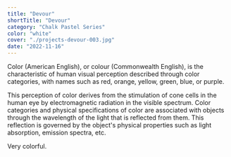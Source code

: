 ```yaml
---
title: "Devour"
shortTitle: "Devour"
category: "Chalk Pastel Series"
color: "white"
cover: "./projects-devour-003.jpg"
date: "2022-11-16"
---
```


Color (American English), or colour (Commonwealth English), is the characteristic of human visual perception described through color categories, with names such as red, orange, yellow, green, blue, or purple.

This perception of color derives from the stimulation of cone cells in the human eye by electromagnetic radiation in the visible spectrum. Color categories and physical specifications of color are associated with objects through the wavelength of the light that is reflected from them. This reflection is governed by the object's physical properties such as light absorption, emission spectra, etc.

Very colorful.
